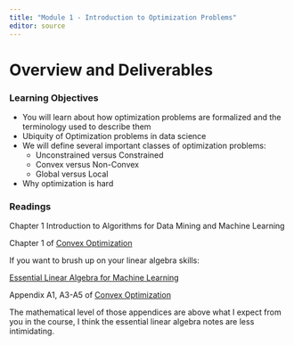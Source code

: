 ```yaml
---
title: "Module 1 - Introduction to Optimization Problems"
editor: source
---
```


<!-- 
See issue with underscores in MathJax equations here: https://gohugo.io/content-management/formats/#issues-with-markdown
The solution, put backticks (`) around the LaTeX equation
-->

<script type="text/x-mathjax-config">
MathJax.Hub.Config({
  tex2jax: {
    inlineMath: [['$','$'], ['\\(','\\)']],
    displayMath: [['$$','$$'], ['\[','\]']],
    processEscapes: true,
    processEnvironments: true,
    skipTags: ['script', 'noscript', 'style', 'textarea', 'pre'],
    TeX: { equationNumbers: { autoNumber: "AMS" },
         extensions: ["AMSmath.js", "AMSsymbols.js"] }
  }
});
</script>

<script type="text/javascript" async src="https://cdnjs.cloudflare.com/ajax/libs/mathjax/2.7.1/MathJax.js?config=TeX-MML-AM_CHTML">
</script>

# Overview and Deliverables


### Learning Objectives

* You will learn about how optimization problems are formalized and the terminology used to describe them
* Ubiquity of Optimization problems in data science
* We will define several important classes of optimization problems:
  - Unconstrained versus Constrained
  - Convex versus Non-Convex
  - Global versus Local
* Why optimization is hard



### Readings

Chapter 1 Introduction to Algorithms for Data Mining and Machine Learning

Chapter 1 of [Convex Optimization](https://web.stanford.edu/~boyd/cvxbook/bv_cvxbook.pdf)

If you want to brush up on your linear algebra skills:

[Essential Linear Algebra for Machine Learning](https://www.cs.cmu.edu/~zkolter/course/linalg/linalg_notes.pdf)


Appendix A1, A3-A5 of [Convex Optimization](https://web.stanford.edu/~boyd/cvxbook/bv_cvxbook.pdf)

The mathematical level of those appendices are above what I expect from you in the course, I think the essential linear algebra notes are less intimidating.




